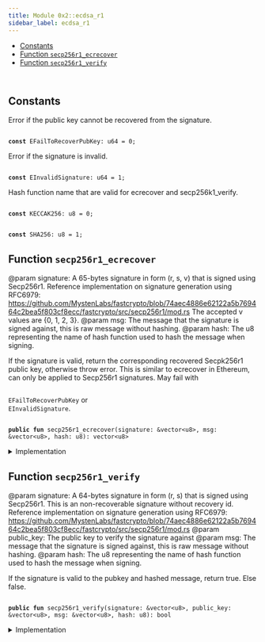 ```yaml
---
title: Module 0x2::ecdsa_r1
sidebar_label: ecdsa_r1
---
```


<Link id="0x2_ecdsa_r1"/>


-  [Constants](#@Constants_0)
-  [Function `secp256r1_ecrecover`](#0x2_ecdsa_r1_secp256r1_ecrecover)
-  [Function `secp256r1_verify`](#0x2_ecdsa_r1_secp256r1_verify)


<pre><code>
</code></pre>



<Link id="@Constants_0"></Link>

## Constants


<Link id="0x2_ecdsa_r1_EFailToRecoverPubKey"></Link>

Error if the public key cannot be recovered from the signature.


<pre><code>
<b>const</b> <Link to="ecdsa_r1#0x2_ecdsa_r1_EFailToRecoverPubKey">EFailToRecoverPubKey</Link>: u64 = 0;
</code></pre>



<Link id="0x2_ecdsa_r1_EInvalidSignature"></Link>

Error if the signature is invalid.


<pre><code>
<b>const</b> <Link to="ecdsa_r1#0x2_ecdsa_r1_EInvalidSignature">EInvalidSignature</Link>: u64 = 1;
</code></pre>



<Link id="0x2_ecdsa_r1_KECCAK256"></Link>

Hash function name that are valid for ecrecover and secp256k1_verify.


<pre><code>
<b>const</b> <Link to="ecdsa_r1#0x2_ecdsa_r1_KECCAK256">KECCAK256</Link>: u8 = 0;
</code></pre>



<Link id="0x2_ecdsa_r1_SHA256"></Link>



<pre><code>
<b>const</b> <Link to="ecdsa_r1#0x2_ecdsa_r1_SHA256">SHA256</Link>: u8 = 1;
</code></pre>



<Link id="0x2_ecdsa_r1_secp256r1_ecrecover"></Link>

## Function `secp256r1_ecrecover`

@param signature: A 65-bytes signature in form (r, s, v) that is signed using
Secp256r1. Reference implementation on signature generation using RFC6979:
https://github.com/MystenLabs/fastcrypto/blob/74aec4886e62122a5b769464c2bea5f803cf8ecc/fastcrypto/src/secp256r1/mod.rs
The accepted v values are {0, 1, 2, 3}.
@param msg: The message that the signature is signed against, this is raw message without hashing.
@param hash: The u8 representing the name of hash function used to hash the message when signing.

If the signature is valid, return the corresponding recovered Secpk256r1 public
key, otherwise throw error. This is similar to ecrecover in Ethereum, can only be
applied to Secp256r1 signatures. May fail with <code>
<Link to="ecdsa_r1#0x2_ecdsa_r1_EFailToRecoverPubKey">EFailToRecoverPubKey</Link></code> or <code>
<Link to="ecdsa_r1#0x2_ecdsa_r1_EInvalidSignature">EInvalidSignature</Link></code>.


<pre><code>
<b>public</b> <b>fun</b> <Link to="ecdsa_r1#0x2_ecdsa_r1_secp256r1_ecrecover">secp256r1_ecrecover</Link>(signature: &<Link to="../move-stdlib/vector#0x1_vector">vector</Link>&lt;u8&gt;, msg: &<Link to="../move-stdlib/vector#0x1_vector">vector</Link>&lt;u8&gt;, <Link to="hash#0x2_hash">hash</Link>: u8): <Link to="../move-stdlib/vector#0x1_vector">vector</Link>&lt;u8&gt;
</code></pre>



<details>
<summary>Implementation</summary>


<pre><code>
<b>public</b> <b>native</b> <b>fun</b> <Link to="ecdsa_r1#0x2_ecdsa_r1_secp256r1_ecrecover">secp256r1_ecrecover</Link>(signature: &<Link to="../move-stdlib/vector#0x1_vector">vector</Link>&lt;u8&gt;, msg: &<Link to="../move-stdlib/vector#0x1_vector">vector</Link>&lt;u8&gt;, <Link to="hash#0x2_hash">hash</Link>: u8): <Link to="../move-stdlib/vector#0x1_vector">vector</Link>&lt;u8&gt;;
</code></pre>



</details>

<Link id="0x2_ecdsa_r1_secp256r1_verify"></Link>

## Function `secp256r1_verify`

@param signature: A 64-bytes signature in form (r, s) that is signed using
Secp256r1. This is an non-recoverable signature without recovery id.
Reference implementation on signature generation using RFC6979:
https://github.com/MystenLabs/fastcrypto/blob/74aec4886e62122a5b769464c2bea5f803cf8ecc/fastcrypto/src/secp256r1/mod.rs
@param public_key: The public key to verify the signature against
@param msg: The message that the signature is signed against, this is raw message without hashing.
@param hash: The u8 representing the name of hash function used to hash the message when signing.

If the signature is valid to the pubkey and hashed message, return true. Else false.


<pre><code>
<b>public</b> <b>fun</b> <Link to="ecdsa_r1#0x2_ecdsa_r1_secp256r1_verify">secp256r1_verify</Link>(signature: &<Link to="../move-stdlib/vector#0x1_vector">vector</Link>&lt;u8&gt;, public_key: &<Link to="../move-stdlib/vector#0x1_vector">vector</Link>&lt;u8&gt;, msg: &<Link to="../move-stdlib/vector#0x1_vector">vector</Link>&lt;u8&gt;, <Link to="hash#0x2_hash">hash</Link>: u8): bool
</code></pre>



<details>
<summary>Implementation</summary>


<pre><code>
<b>public</b> <b>native</b> <b>fun</b> <Link to="ecdsa_r1#0x2_ecdsa_r1_secp256r1_verify">secp256r1_verify</Link>(signature: &<Link to="../move-stdlib/vector#0x1_vector">vector</Link>&lt;u8&gt;, public_key: &<Link to="../move-stdlib/vector#0x1_vector">vector</Link>&lt;u8&gt;, msg: &<Link to="../move-stdlib/vector#0x1_vector">vector</Link>&lt;u8&gt;, <Link to="hash#0x2_hash">hash</Link>: u8): bool;
</code></pre>



</details>
